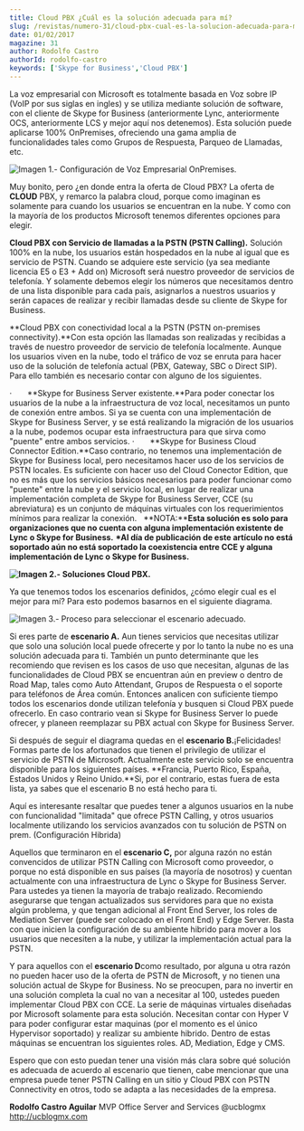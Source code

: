 ```yaml
---
title: Cloud PBX ¿Cuál es la solución adecuada para mí?
slug: /revistas/numero-31/cloud-pbx-cual-es-la-solucion-adecuada-para-mi
date: 01/02/2017
magazine: 31
author: Rodolfo Castro
authorId: rodolfo-castro
keywords: ['Skype for Business','Cloud PBX']
---
```






La voz empresarial con Microsoft es totalmente basada en Voz sobre IP (VoIP por sus siglas en ingles) y se utiliza mediante solución de software, con el cliente de Skype for Business (anteriormente Lync, anteriormente OCS, anteriormente LCS y mejor aquí nos detenemos). Esta solución puede aplicarse 100% OnPremises, ofreciendo una gama amplia de funcionalidades tales como Grupos de Respuesta, Parqueo de Llamadas, etc.

![Imagen 1.- Configuración de Voz Empresarial OnPremises.](../../../images/numero31/cloud-pbx-cual-es-la-solucion-adecuada-para-mi/image1.png)

Muy bonito, pero ¿en donde entra la oferta de Cloud PBX? La oferta de **CLOUD** PBX, y remarco la palabra cloud, porque como imaginan es solamente para cuando los usuarios se encuentran en la nube. Y como con la mayoría de los productos Microsoft tenemos diferentes opciones para elegir.

**Cloud PBX con Servicio de llamadas a la PSTN (PSTN Calling).** Solución 100% en la nube, los usuarios están hospedados en la nube al igual que es servicio de PSTN. Cuando se adquiere este servicio (ya sea mediante licencia E5 o E3 + Add on) Microsoft será nuestro proveedor de servicios de telefonía. Y solamente debemos elegir los números que necesitamos dentro de una lista disponible para cada país, asignarlos a nuestros usuarios y serán capaces de realizar y recibir llamadas desde su cliente de Skype for Business.

**Cloud PBX con conectividad local a la PSTN (PSTN on-premises connectivity).**Con esta opción las llamadas son realizadas y recibidas a través de nuestro proveedor de servicio de telefonía localmente. Aunque los usuarios viven en la nube, todo el tráfico de voz se enruta para hacer uso de la solución de telefonía actual (PBX, Gateway, SBC o Direct SIP). Para ello también es necesario contar con alguno de los siguientes.

·       **Skype for Business Server existente.**Para poder conectar los usuarios de la nube a la infraestructura de voz local, necesitamos un punto de conexión entre ambos. Si ya se cuenta con una implementación de Skype for Business Server, y se está realizando la migración de los usuarios a la nube, podemos ocupar esta infraestructura para que sirva como "puente" entre ambos servicios.
·       **Skype for Business Cloud Connector Edition.**Caso contrario, no tenemos una implementación de Skype for Business local, pero necesitamos hacer uso de los servicios de PSTN locales. Es suficiente con hacer uso del Cloud Conector Edition, que no es más que los servicios básicos necesarios para poder funcionar como "puente" entre la nube y el servicio local, en lugar de realizar una implementación completa de Skype for Business Server, CCE (su abreviatura) es un conjunto de máquinas virtuales con los requerimientos mínimos para realizar la conexión. 
 
**NOTA:****Esta solución es solo para organizaciones que no cuenta con alguna implementación existente de Lync o Skype for Business.**
**\*Al día de publicación de este artículo no está soportado aún no está soportado la coexistencia entre CCE y alguna implementación de Lync o Skype for Business.**

**![Imagen 2.- Soluciones Cloud PBX.](../../../images/numero31/cloud-pbx-cual-es-la-solucion-adecuada-para-mi/image2.png)**

Ya que tenemos todos los escenarios definidos, ¿cómo elegir cual es el mejor para mí? Para esto podemos basarnos en el siguiente diagrama.

![Imagen 3.- Proceso para seleccionar el escenario adecuado.](../../../images/numero31/cloud-pbx-cual-es-la-solucion-adecuada-para-mi/image3.png)

Si eres parte de **escenario A.** Aun tienes servicios que necesitas utilizar que solo una solución local puede ofrecerte y por lo tanto la nube no es una solución adecuada para ti. También un punto determinante que les recomiendo que revisen es los casos de uso que necesitan, algunas de las funcionalidades de Cloud PBX se encuentran aún en preview o dentro de Road Map, tales como Auto Attendant, Grupos de Respuesta o el soporte para teléfonos de Área común. Entonces analicen con suficiente tiempo todos los escenarios donde utilizan telefonía y busquen si Cloud PBX puede ofrecerlo. En caso contrario vean si Skype for Business Server lo puede ofrecer, y planeen reemplazar su PBX actual con Skype for Business Server.

Si después de seguir el diagrama quedas en el **escenario B.**¡Felicidades! Formas parte de los afortunados que tienen el privilegio de utilizar el servicio de PSTN de Microsoft. Actualmente este servicio solo se encuentra disponible para los siguientes países. **Francia, Puerto Rico, España, Estados Unidos y Reino Unido.**Si, por el contrario, estas fuera de esta lista, ya sabes que el escenario B no está hecho para ti.

Aquí es interesante resaltar que puedes tener a algunos usuarios en la nube con funcionalidad "limitada" que ofrece PSTN Calling, y otros usuarios localmente utilizando los servicios avanzados con tu solución de PSTN on prem. (Configuración Hibrida)

Aquellos que terminaron en el **escenario C,** por alguna razón no están convencidos de utilizar PSTN Calling con Microsoft como proveedor, o porque no está disponible en sus países (la mayoría de nosotros) y cuentan actualmente con una infraestructura de Lync o Skype for Business Server. Para ustedes ya tienen la mayoría de trabajo realizado. Recomiendo asegurarse que tengan actualizados sus servidores para que no exista algún problema, y que tengan adicional al Front End Server, los roles de Mediation Server (puede ser colocado en el Front End) y Edge Server. Basta con que inicien la configuración de su ambiente hibrido para mover a los usuarios que necesiten a la nube, y utilizar la implementación actual para la PSTN.

Y para aquellos con el **escenario D**como resultado, por alguna u otra razón no pueden hacer uso de la oferta de PSTN de Microsoft, y no tienen una solución actual de Skype for Business. No se preocupen, para no invertir en una solución completa la cual no van a necesitar al 100, ustedes pueden implementar Cloud PBX con CCE. La serie de máquinas virtuales diseñadas por Microsoft solamente para esta solución. Necesitan contar con Hyper V para poder configurar estar maquinas (por el momento es el único Hypervisor soportado) y realizar su ambiente hibrido. Dentro de estas máquinas se encuentran los siguientes roles. AD, Mediation, Edge y CMS.

Espero que con esto puedan tener una visión más clara sobre qué solución es adecuada de acuerdo al escenario que tienen, cabe mencionar que una empresa puede tener PSTN Calling en un sitio y Cloud PBX con PSTN Connectivity en otros, todo se adapta a las necesidades de la empresa.



**Rodolfo Castro Aguilar**
 MVP Office Server and Services
 @ucblogmx
 http://ucblogmx.com​

 
 
